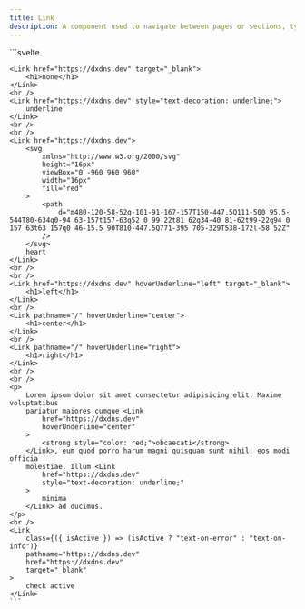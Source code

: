 ```yaml
---
title: Link
description: A component used to navigate between pages or sections, typically rendering an anchor (`<a>`) element with support for styling and accessibility.
---
```



<Tabs>
  <TabItem label="Preview">
    <LinkPreview />
  </TabItem>
  <TabItem label="Usage">
    ```svelte
    <script lang="ts">
        import { Link } from "@dxdns/feflow"
    </script>

    <Link href="https://dxdns.dev" target="_blank">
        <h1>none</h1>
    </Link>
    <br />
    <Link href="https://dxdns.dev" style="text-decoration: underline;">
        underline
    </Link>
    <br />
    <br />
    <Link href="https://dxdns.dev">
        <svg
            xmlns="http://www.w3.org/2000/svg"
            height="16px"
            viewBox="0 -960 960 960"
            width="16px"
            fill="red"
        >
            <path
                d="m480-120-58-52q-101-91-167-157T150-447.5Q111-500 95.5-544T80-634q0-94 63-157t157-63q52 0 99 22t81 62q34-40 81-62t99-22q94 0 157 63t63 157q0 46-15.5 90T810-447.5Q771-395 705-329T538-172l-58 52Z"
            />
        </svg>
        heart
    </Link>
    <br />
    <br />
    <Link href="https://dxdns.dev" hoverUnderline="left" target="_blank">
        <h1>left</h1>
    </Link>
    <br />
    <Link pathname="/" hoverUnderline="center">
        <h1>center</h1>
    </Link>
    <br />
    <Link pathname="/" hoverUnderline="right">
        <h1>right</h1>
    </Link>
    <br />
    <br />
    <p>
        Lorem ipsum dolor sit amet consectetur adipisicing elit. Maxime voluptatibus
        pariatur maiores cumque <Link
            href="https://dxdns.dev"
            hoverUnderline="center"
        >
            <strong style="color: red;">obcaecati</strong>
        </Link>, eum quod porro harum magni quisquam sunt nihil, eos modi officia
        molestiae. Illum <Link
            href="https://dxdns.dev"
            style="text-decoration: underline;"
        >
            minima
        </Link> ad ducimus.
    </p>
    <br />
    <Link
        class={({ isActive }) => (isActive ? "text-on-error" : "text-on-info")}
        pathname="https://dxdns.dev"
        href="https://dxdns.dev"
        target="_blank"
    >
        check active
    </Link>
    ```

  </TabItem>
</Tabs>
